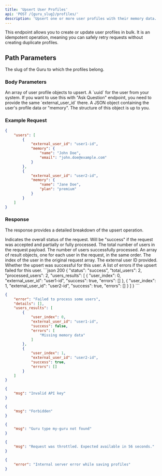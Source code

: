 ```yaml
---
title: 'Upsert User Profiles'
api: 'POST /{guru_slug}/profiles/'
description: 'Upsert one or more user profiles with their memory data.'
---
```


This endpoint allows you to create or update user profiles in bulk. It is an idempotent operation, meaning you can safely retry requests without creating duplicate profiles.

## Path Parameters

<ParamField path="guru_slug" type="string" required>
  The slug of the Guru to which the profiles belong.
</ParamField>

### Body Parameters

<ParamField body="users" type="object[]" required>
  An array of user profile objects to upsert.
  <Expandable title="User Object Properties">
    <ParamField body="external_user_id" type="string" required>
      A `uuid` for the user from your system. If you want to use this with "Ask Question" endpoint, you need to provide the same `external_user_id` there.
    </ParamField>
    <ParamField body="memory" type="object" required>
      A JSON object containing the user's profile data or "memory". The structure of this object is up to you.
    </ParamField>
  </Expandable>
</ParamField>


### Example Request

```json
{
    "users": [
        {
            "external_user_id": "user1-id",
            "memory": {
                "name": "John Doe",
                "email": "john.doe@example.com"
            }
        },
        {
            "external_user_id": "user2-id", 
            "memory": {
                "name": "Jane Doe",
                "plan": "premium"
            }
        }
    ]
}
```

### Response

The response provides a detailed breakdown of the upsert operation.

<ResponseField name="status" type="string">
  Indicates the overall status of the request. Will be "success" if the request was accepted and partially or fully processed.
</ResponseField>

<ResponseField name="total_users" type="number">
  The total number of users in the request payload.
</ResponseField>

<ResponseField name="processed_users" type="number">
  The number of users successfully processed.
</ResponseField>

<ResponseField name="users_results" type="array">
  An array of result objects, one for each user in the request, in the same order.
    <Expandable title="User Result Object">
        <ResponseField name="user_index" type="number">
            The index of the user in the original request array.
        </ResponseField>
        <ResponseField name="external_user_id" type="string">
            The external user ID provided.
        </ResponseField>
        <ResponseField name="success" type="boolean">
            Whether the upsert was successful for this user.
        </ResponseField>
        <ResponseField name="errors" type="array">
            A list of errors if the upsert failed for this user.
        </ResponseField>
    </Expandable>
</ResponseField>

<ResponseExample>
```json 200
{
    "status": "success",
    "total_users": 2,
    "processed_users": 2,
    "users_results": [
        {
            "user_index": 0,
            "external_user_id": "user1-id",
            "success": true,
            "errors": []
        },
        {
            "user_index": 1,
            "external_user_id": "user2-id",
            "success": true,
            "errors": []
        }
    ]
}
```

```json 400
{
    "error": "Failed to process some users",
    "details": [],
    "users_results": [
        {
            "user_index": 0,
            "external_user_id": "user1-id",
            "success": false,
            "errors": [
                "Missing memory data"
            ]
        },
        {
            "user_index": 1,
            "external_user_id": "user2-id",
            "success": true,
            "errors": []
        }
    ]
}
```

```json 401
{
    "msg": "Invalid API key"
}
```

```json 403
{
    "msg": "Forbidden"
}
```

```json 404
{
    "msg": "Guru type my-guru not found"
}
```

```json 429
{
    "msg": "Request was throttled. Expected available in 56 seconds."
}
```

```json 500
{
    "error": "Internal server error while saving profiles"
}
```
</ResponseExample>